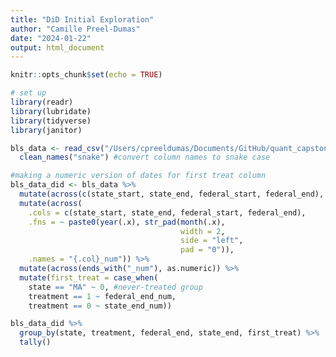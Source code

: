 ```yaml
---
title: "DiD Initial Exploration"
author: "Camille Preel-Dumas"
date: "2024-01-22"
output: html_document
---
```


```r
knitr::opts_chunk$set(echo = TRUE)
```


```r
# set up
library(readr)
library(lubridate)
library(tidyverse)
library(janitor)

bls_data <- read_csv("/Users/cpreeldumas/Documents/GitHub/quant_capstone/data_clean/BLS_county_employment_clean.csv") %>% 
  clean_names("snake") #convert column names to snake case

#making a numeric version of dates for first treat column
bls_data_did <- bls_data %>% 
  mutate(across(c(state_start, state_end, federal_start, federal_end), mdy)) %>% 
  mutate(across(
    .cols = c(state_start, state_end, federal_start, federal_end), 
    .fns = ~ paste0(year(.x), str_pad(month(.x),
                                      width = 2,
                                      side = "left",
                                      pad = "0")),
    .names = "{.col}_num")) %>% 
  mutate(across(ends_with("_num"), as.numeric)) %>% 
  mutate(first_treat = case_when(
    state == "MA" ~ 0, #never-treated group
    treatment == 1 ~ federal_end_num,
    treatment == 0 ~ state_end_num)) 

bls_data_did %>% 
  group_by(state, treatment, federal_end, state_end, first_treat) %>% 
  tally()

```

